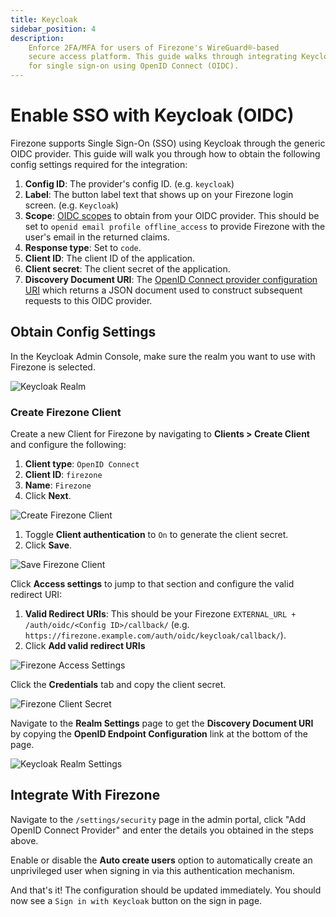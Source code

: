 ```yaml
---
title: Keycloak
sidebar_position: 4
description: 
    Enforce 2FA/MFA for users of Firezone's WireGuard®-based
    secure access platform. This guide walks through integrating Keycloak
    for single sign-on using OpenID Connect (OIDC).
---
```


# Enable SSO with Keycloak (OIDC)

Firezone supports Single Sign-On (SSO) using Keycloak
through the generic OIDC provider. This guide will walk you through how to
obtain the following config settings required for the integration:

1. **Config ID**: The provider's config ID. (e.g. `keycloak`)
1. **Label**: The button label text that shows up on your Firezone login screen. (e.g. `Keycloak`)
1. **Scope**: [OIDC scopes](https://openid.net/specs/openid-connect-basic-1_0.html#Scopes)
to obtain from your OIDC provider. This should be set to `openid email profile offline_access`
to provide Firezone with the user's email in the returned claims.
1. **Response type**: Set to `code`.
1. **Client ID**: The client ID of the application.
1. **Client secret**: The client secret of the application.
1. **Discovery Document URI**: The
[OpenID Connect provider configuration URI](https://openid.net/specs/openid-connect-discovery-1_0.html#ProviderConfig)
which returns a JSON document used to construct subsequent requests to this
OIDC provider.

## Obtain Config Settings

In the Keycloak Admin Console, make sure the realm you want to use with Firezone
is selected.

![Keycloak Realm](https://user-images.githubusercontent.com/69542737/193370148-6557399d-a921-4bfe-82d2-a56e5a9f6322.png)

### Create Firezone Client

Create a new Client for Firezone by navigating to **Clients > Create Client** and
configure the following:

1. **Client type**: `OpenID Connect`
1. **Client ID**: `firezone`
1. **Name**: `Firezone`
1. Click **Next**.

![Create Firezone Client](https://user-images.githubusercontent.com/69542737/193369057-ec4b8bd4-6520-4482-979f-593b75798998.png)

1. Toggle **Client authentication** to `On` to generate the client secret.
1. Click **Save**.

![Save Firezone Client](https://user-images.githubusercontent.com/69542737/193372348-832dec80-5745-4806-bfc3-384088c591ec.png)

Click **Access settings** to jump to that section and configure the valid redirect URI:

1. **Valid Redirect URIs**: This should be your Firezone `EXTERNAL_URL + /auth/oidc/<Config ID>/callback/`
(e.g. `https://firezone.example.com/auth/oidc/keycloak/callback/`).
1. Click **Add valid redirect URIs**

![Firezone Access Settings](https://user-images.githubusercontent.com/69542737/195937386-efa9be88-8e4c-4180-840e-2c1a86f1ba88.png)

Click the **Credentials** tab and copy the client secret.

![Firezone Client Secret](https://user-images.githubusercontent.com/69542737/193376065-68978de1-69ca-484a-9011-2dd4b0ae99fe.png)

Navigate to the **Realm Settings** page to get the **Discovery Document URI** by
copying the **OpenID Endpoint Configuration** link at the bottom of the page.

![Keycloak Realm Settings](https://user-images.githubusercontent.com/69542737/193376952-cdcbb4f2-40f4-499b-8053-928208e4ea6a.png)

## Integrate With Firezone

Navigate to the `/settings/security` page in the admin portal, click
"Add OpenID Connect Provider" and enter the details you obtained in the steps
above.

Enable or disable the **Auto create users** option to automatically create
an unprivileged user when signing in via this authentication mechanism.

And that's it! The configuration should be updated immediately.
You should now see a `Sign in with Keycloak` button on the sign in page.
